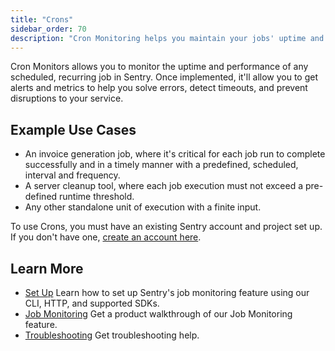 ```yaml
---
title: "Crons"
sidebar_order: 70
description: "Cron Monitoring helps you maintain your jobs' uptime and performance, delivering alerts and metrics to help you solve errors, detect timeouts, and prevent disruptions to your service."
---
```


Cron Monitors allows you to monitor the uptime and performance of any scheduled, recurring job in Sentry. Once implemented, it'll allow you to get alerts and metrics to help you solve errors, detect timeouts, and prevent disruptions to your service.

## Example Use Cases

- An invoice generation job, where it's critical for each job run to complete successfully and in a timely manner with a predefined, scheduled, interval and frequency.
- A server cleanup tool, where each job execution must not exceed a pre-defined runtime threshold.
- Any other standalone unit of execution with a finite input.

To use Crons, you must have an existing Sentry account and project set up. If you don't have one, [create an account here](https://sentry.io/signup/).

## Learn More

- [Set Up](/product/crons/getting-started/)
Learn how to set up Sentry's job monitoring feature using our CLI, HTTP, and supported SDKs.
- [Job Monitoring](/product/crons/job-monitoring/)
Get a product walkthrough of our Job Monitoring feature.
- [Troubleshooting](/product/crons/troubleshooting/)
Get troubleshooting help.

